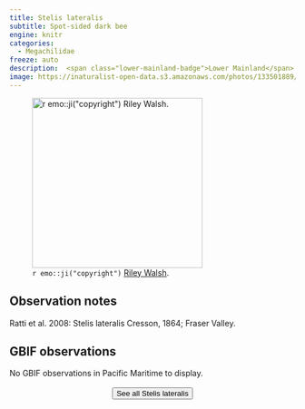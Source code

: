 ```yaml
---
title: Stelis lateralis
subtitle: Spot-sided dark bee
engine: knitr
categories:
  - Megachilidae
freeze: auto
description:  <span class="lower-mainland-badge">Lower Mainland</span>
image: https://inaturalist-open-data.s3.amazonaws.com/photos/133501889/medium.jpeg
---
```

![`r emo::ji("copyright")` [Riley Walsh ](https://inaturalist.ca/photos/133501889/).](https://inaturalist-open-data.s3.amazonaws.com/photos/133501889/medium.jpeg){height=300}

## Observation notes  
Ratti et al. 2008: Stelis lateralis Cresson, 1864; <span class="hl-place-name">Fraser Valley</span>.

## GBIF observations  
No GBIF observations in Pacific Maritime to display.
<br><br>
<center>


<a href="https://inaturalist.ca/observations?place_id=any&quality_grade=research&subview=map&taxon_id=199118"><button type="button" class="btn btn-secondary">See all Stelis lateralis <i class="fa-solid fa-arrow-up-right-from-square"></i> </button></a>
</center>
